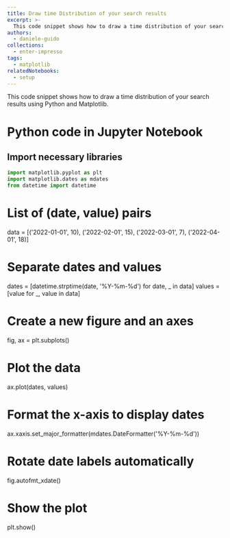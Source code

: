 ```yaml
---
title: Draw time Distribution of your search results
excerpt: >-
  This code snippet shows how to draw a time distribution of your search results using Python and Matplotlib.
authors:
  - daniele-guido
collections:
  - enter-impresso
tags:
  - matplotlib
relatedNotebooks:
  - setup
---
```


This code snippet shows how to draw a time distribution of your search results using Python and Matplotlib.

# Python code in Jupyter Notebook

## Import necessary libraries

```python
import matplotlib.pyplot as plt
import matplotlib.dates as mdates
from datetime import datetime
```

# List of (date, value) pairs

data = [('2022-01-01', 10), ('2022-02-01', 15), ('2022-03-01', 7), ('2022-04-01', 18)]

# Separate dates and values

dates = [datetime.strptime(date, '%Y-%m-%d') for date, _ in data]
values = [value for _, value in data]

# Create a new figure and an axes

fig, ax = plt.subplots()

# Plot the data

ax.plot(dates, values)

# Format the x-axis to display dates

ax.xaxis.set_major_formatter(mdates.DateFormatter('%Y-%m-%d'))

# Rotate date labels automatically

fig.autofmt_xdate()

# Show the plot

plt.show()
